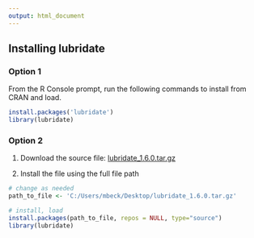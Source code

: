 ```yaml
---
output: html_document
---
```


## Installing lubridate

### Option 1

From the R Console prompt, run the following commands to install from CRAN and load. 

```r
install.packages('lubridate')
library(lubridate)
```

### Option 2

1) Download the source file: [lubridate_1.6.0.tar.gz](https://cran.r-project.org/src/contrib/lubridate_1.6.0.tar.gz)

2) Install the file using the full file path

```r
# change as needed
path_to_file <- 'C:/Users/mbeck/Desktop/lubridate_1.6.0.tar.gz'

# install, load
install.packages(path_to_file, repos = NULL, type="source")
library(lubridate)
```